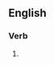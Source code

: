 ==English==

===Verb===
{{head|en|verb form}}

# {{present participle of|recalculate|lang=en|nocat=1}}